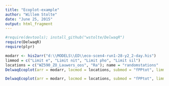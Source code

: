 ```yaml
---
title: "Ecoplot-example"
author: "Willem Stolte"
date: "June 25, 2015"
output: html_fragment
---
```


```r
#require(devtools); install_github("wstolte/DelwaqR")
require(DelwaqR)
require(plyr)
```

```r
modarr <- his2arr("d:\\MODELS\\ED\\eco-scen4-run1-28-y2_2-day.his")
limmod = c("Limit e", "Limit nit", "Limit pho", "Limit sil")
locations = c("WZ590_ZO_Lauwers_oos", "Ra"); name = "randomstations"
DelwaqEcoplot(arr = modarr, locmod = locations, submod = "fPPtot", limmod = limmod, plottype = 1)

DelwaqEcoplot(arr = modarr, locmod = locations, submod = "fPPtot", limmod = limmod, plottype = 2)
```
